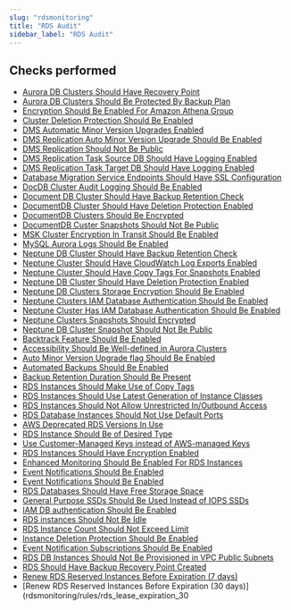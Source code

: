 ```yaml
---
slug: "rdsmonitoring"
title: "RDS Audit"
sidebar_label: "RDS Audit"
---
```


## Checks performed

- [Aurora DB Clusters Should Have Recovery Point](rdsmonitoring/rules/aurora_last_backup_recovery_point_created)
- [Aurora DB Clusters Should Be Protected By Backup Plan](rdsmonitoring/rules/aurora_resources_protected_by_backup_plan)
- [Encryption Should Be Enabled For Amazon Athena Group](rdsmonitoring/rules/check_athena_workgroup_encrypted_at_rest)
- [Cluster Deletion Protection Should Be Enabled](rdsmonitoring/rules/cluster_deletion_protection)
- [DMS Automatic Minor Version Upgrades Enabled](rdsmonitoring/rules/dms_auto_minor_version_upgrade_check)
- [DMS Replication Auto Minor Version Upgrade Should Be Enabled](rdsmonitoring/rules/dms_replication_auto_minor_version_upgrade)
- [DMS Replication Should Not Be Public](rdsmonitoring/rules/dms_replication_not_public)
- [DMS Replication Task Source DB Should Have Logging Enabled](rdsmonitoring/rules/dms_replication_task_sourcedb_logging)
- [DMS Replication Task Target DB Should Have Logging Enabled](rdsmonitoring/rules/dms_replication_task_targetdb_logging)
- [Database Migration Service Endpoints Should Have SSL Configuration](rdsmonitoring/rules/dms_ssl_configured)
- [DocDB Cluster Audit Logging Should Be Enabled](rdsmonitoring/rules/docdb_cluster_audit_logging_enabled)
- [Document DB Cluster Should Have Backup Retention Check](rdsmonitoring/rules/docdb_cluster_backup_retention_check)
- [DocumentDB Cluster Should Have Deletion Protection Enabled](rdsmonitoring/rules/docdb_cluster_deletion_protection_enabled)
- [DocumentDB Clusters Should Be Encrypted](rdsmonitoring/rules/docdb_cluster_encrypted)
- [DocumentDB Custer Snapshots Should Not Be Public](rdsmonitoring/rules/docdb_cluster_snapshot_public_prohibited)
- [MSK Cluster Encryption In Transit Should Be Enabled](rdsmonitoring/rules/msk_in_cluster_node_require_tsl)
- [MySQL Aurora Logs Should Be Enabled](rdsmonitoring/rules/mysql_aurora_log_exports)
- [Neptune DB Cluster Should Have Backup Retention Check](rdsmonitoring/rules/neptune_cluster_backup_retention_check)
- [Neptune Cluster Should Have CloudWatch Log Exports Enabled](rdsmonitoring/rules/neptune_cluster_cloudwatch_log_export_enabled)
- [Neptune Cluster Should Have Copy Tags For Snapshots Enabled](rdsmonitoring/rules/neptune_cluster_copy_tags_to_snapshot_enabled)
- [Neptune DB Cluster Should Have Deletion Protection Enabled](rdsmonitoring/rules/neptune_cluster_deletion_protection_enabled)
- [Neptune DB Clusters Storage Encryption Should Be Enabled](rdsmonitoring/rules/neptune_cluster_encrypted)
- [Neptune Clusters IAM Database Authentication Should Be Enabled](rdsmonitoring/rules/neptune_cluster_iam_authentication)
- [Neptune Cluster Has IAM Database Authentication Should Be Enabled](rdsmonitoring/rules/neptune_cluster_iam_database_authentication)
- [Neptune Clusters Snapshots Should Encrypted](rdsmonitoring/rules/neptune_cluster_snapshot_encrypted)
- [Neptune DB Cluster Snapshot Should Not Be Public](rdsmonitoring/rules/neptune_cluster_snapshot_public_prohibited)
- [Backtrack Feature Should Be Enabled](rdsmonitoring/rules/rds_aurora_backtrack_enabled)
- [Accessibility Should Be Well-defined in Aurora Clusters](rdsmonitoring/rules/rds_aurora_db_instance_accessibility)
- [Auto Minor Version Upgrade flag Should Be Enabled](rdsmonitoring/rules/rds_auto_minor_version_upgrade)
- [Automated Backups Should Be Enabled](rdsmonitoring/rules/rds_automated_backups_enabled)
- [Backup Retention Duration Should Be Present](rdsmonitoring/rules/rds_backup_retention_days)
- [RDS Instances Should Make Use of Copy Tags](rdsmonitoring/rules/rds_copy_tags_to_snapshots)
- [RDS Instances Should Use Latest Generation of Instance Classes](rdsmonitoring/rules/rds_db_instance_generation)
- [RDS Instances Should Not Allow Unrestricted In/Outbound Access](rdsmonitoring/rules/rds_db_security_group)
- [RDS Database Instances Should Not Use Default Ports](rdsmonitoring/rules/rds_default_port)
- [AWS Deprecated RDS Versions In Use](rdsmonitoring/rules/rds_deprecated_versions_in_use)
- [RDS Instance Should Be of Desired Type](rdsmonitoring/rules/rds_desired_instance_type)
- [Use Customer-Managed Keys instead of AWS-managed Keys](rdsmonitoring/rules/rds_encrypted_with_kms_cmks)
- [RDS Instances Should Have Encryption Enabled](rdsmonitoring/rules/rds_encryption_enabled)
- [Enhanced Monitoring Should Be Enabled For RDS Instances](rdsmonitoring/rules/rds_enhanced_monitoring_enabled)
- [Event Notifications Should Be Enabled](rdsmonitoring/rules/rds_event_notification_enabled)
- [Event Notifications Should Be Enabled](rdsmonitoring/rules/rds_event_notification_enabled)
- [RDS Databases Should Have Free Storage Space](rdsmonitoring/rules/rds_free_storage_space)
- [General Purpose SSDs Should Be Used Instead of IOPS SSDs](rdsmonitoring/rules/rds_general_purpose_ssd)
- [IAM DB authentication Should Be Enabled](rdsmonitoring/rules/rds_iam_db_authentication)
- [RDS instances Should Not Be Idle](rdsmonitoring/rules/rds_idle_instance)
- [RDS Instance Count Should Not Exceed Limit](rdsmonitoring/rules/rds_instance_counts)
- [Instance Deletion Protection Should Be Enabled](rdsmonitoring/rules/rds_instance_deletion_protection)
- [Event Notification Subscriptions Should Be Enabled](rdsmonitoring/rules/rds_instance_level_events_subscriptions)
- [RDS DB Instances Should Not Be Provisioned in VPC Public Subnets](rdsmonitoring/rules/rds_instance_not_in_public_subnet)
- [RDS Should Have Backup Recovery Point Created](rdsmonitoring/rules/rds_last_backup_recovery_point_created)
- [Renew RDS Reserved Instances Before Expiration (7 days)](rdsmonitoring/rules/rds_lease_expiration_7_days)
- [Renew RDS Reserved Instances Before Expiration (30 days)](rdsmonitoring/rules/rds_lease_expiration_30
